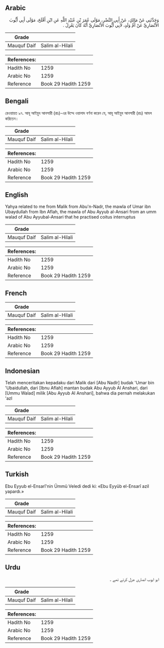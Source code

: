 ## Arabic

<div dir="rtl" lang="ar" style={{fontSize:'larger',backgroundColor:'#f8f9fa',padding:20}}>وَحَدَّثَنِي عَنْ مَالِكٍ، عَنْ أَبِي النَّضْرِ، مَوْلَى عُمَرَ بْنِ عُبَيْدِ اللَّهِ عَنِ ابْنِ أَفْلَحَ، مَوْلَى أَبِي أَيُّوبَ الأَنْصَارِيِّ عَنْ أُمِّ وَلَدٍ، لأَبِي أَيُّوبَ الأَنْصَارِيِّ أَنَّهُ كَانَ يَعْزِلُ ‏.‏</div><div style={{backgroundColor:'#f8f9fa',padding:20, marginBottom: 10}}><table>
      <thead>
        <tr>
          <th>Grade</th>
          <th></th>
        </tr>
      </thead>
      <tbody>
<tr><td>Mauquf Daif</td><td>Salim al-Hilali</td></tr></tbody></table><table>
        <thead>
          <tr>
            <th>References:</th>
            <th></th>
          </tr>
        </thead>
        <tbody><tr><td>Hadith No</td><td>1259</td></tr><tr><td>Arabic No</td><td>1259</td></tr><tr><td>Reference</td><td>Book 29 Hadith 1259</td></tr></tbody></table></div>

## Bengali

<div dir="ltr" lang="bn" style={{fontSize:'larger',backgroundColor:'#f8f9fa',padding:20}}>রেওয়ায়ত ৯৭. আবূ আইয়ুব আনসারী (রাঃ)-এর উম্মে ওয়ালাদ বর্ণনা করেন যে, আবূ আইয়ুব আনসারী (রাঃ) আযল করিতেন।</div><div style={{backgroundColor:'#f8f9fa',padding:20, marginBottom: 10}}><table>
      <thead>
        <tr>
          <th>Grade</th>
          <th></th>
        </tr>
      </thead>
      <tbody>
<tr><td>Mauquf Daif</td><td>Salim al-Hilali</td></tr></tbody></table><table>
        <thead>
          <tr>
            <th>References:</th>
            <th></th>
          </tr>
        </thead>
        <tbody><tr><td>Hadith No</td><td>1259</td></tr><tr><td>Arabic No</td><td>1259</td></tr><tr><td>Reference</td><td>Book 29 Hadith 1259</td></tr></tbody></table></div>

## English

<div dir="ltr" lang="en" style={{fontSize:'larger',backgroundColor:'#f8f9fa',padding:20}}>Yahya related to me from Malik from Abu'n-Nadr, the mawla of Umar ibn Ubaydullah from Ibn Aflah, the mawla of Abu Ayyub al-Ansari from an umm walad of Abu Ayyubal-Ansari that he practised coitus interruptus</div><div style={{backgroundColor:'#f8f9fa',padding:20, marginBottom: 10}}><table>
      <thead>
        <tr>
          <th>Grade</th>
          <th></th>
        </tr>
      </thead>
      <tbody>
<tr><td>Mauquf Daif</td><td>Salim al-Hilali</td></tr></tbody></table><table>
        <thead>
          <tr>
            <th>References:</th>
            <th></th>
          </tr>
        </thead>
        <tbody><tr><td>Hadith No</td><td>1259</td></tr><tr><td>Arabic No</td><td>1259</td></tr><tr><td>Reference</td><td>Book 29 Hadith 1259</td></tr></tbody></table></div>

## French

<div dir="ltr" lang="fr" style={{fontSize:'larger',backgroundColor:'#f8f9fa',padding:20}}></div><div style={{backgroundColor:'#f8f9fa',padding:20, marginBottom: 10}}><table>
      <thead>
        <tr>
          <th>Grade</th>
          <th></th>
        </tr>
      </thead>
      <tbody>
<tr><td>Mauquf Daif</td><td>Salim al-Hilali</td></tr></tbody></table><table>
        <thead>
          <tr>
            <th>References:</th>
            <th></th>
          </tr>
        </thead>
        <tbody><tr><td>Hadith No</td><td>1259</td></tr><tr><td>Arabic No</td><td>1259</td></tr><tr><td>Reference</td><td>Book 29 Hadith 1259</td></tr></tbody></table></div>

## Indonesian

<div dir="ltr" lang="id" style={{fontSize:'larger',backgroundColor:'#f8f9fa',padding:20}}>Telah menceritakan kepadaku dari Malik dari [Abu Nadlr] budak 'Umar bin 'Ubaidullah, dari [Ibnu Aflah] mantan budak Abu Ayyub Al Anshari, dari [Ummu Walad] milik [Abu Ayyub Al Anshari], bahwa dia pernah melakukan 'azl</div><div style={{backgroundColor:'#f8f9fa',padding:20, marginBottom: 10}}><table>
      <thead>
        <tr>
          <th>Grade</th>
          <th></th>
        </tr>
      </thead>
      <tbody>
<tr><td>Mauquf Daif</td><td>Salim al-Hilali</td></tr></tbody></table><table>
        <thead>
          <tr>
            <th>References:</th>
            <th></th>
          </tr>
        </thead>
        <tbody><tr><td>Hadith No</td><td>1259</td></tr><tr><td>Arabic No</td><td>1259</td></tr><tr><td>Reference</td><td>Book 29 Hadith 1259</td></tr></tbody></table></div>

## Turkish

<div dir="ltr" lang="tr" style={{fontSize:'larger',backgroundColor:'#f8f9fa',padding:20}}>Ebu Eyyub el-Ensarî'nin Ümmü Veledi dedi ki: «Ebu Eyyüb el-Ensarî azil yapardı.»</div><div style={{backgroundColor:'#f8f9fa',padding:20, marginBottom: 10}}><table>
      <thead>
        <tr>
          <th>Grade</th>
          <th></th>
        </tr>
      </thead>
      <tbody>
<tr><td>Mauquf Daif</td><td>Salim al-Hilali</td></tr></tbody></table><table>
        <thead>
          <tr>
            <th>References:</th>
            <th></th>
          </tr>
        </thead>
        <tbody><tr><td>Hadith No</td><td>1259</td></tr><tr><td>Arabic No</td><td>1259</td></tr><tr><td>Reference</td><td>Book 29 Hadith 1259</td></tr></tbody></table></div>

## Urdu

<div dir="rtl" lang="ur" style={{fontSize:'larger',backgroundColor:'#f8f9fa',padding:20}}>ابو ایوب انصاری عزل کرتے تھے ۔</div><div style={{backgroundColor:'#f8f9fa',padding:20, marginBottom: 10}}><table>
      <thead>
        <tr>
          <th>Grade</th>
          <th></th>
        </tr>
      </thead>
      <tbody>
<tr><td>Mauquf Daif</td><td>Salim al-Hilali</td></tr></tbody></table><table>
        <thead>
          <tr>
            <th>References:</th>
            <th></th>
          </tr>
        </thead>
        <tbody><tr><td>Hadith No</td><td>1259</td></tr><tr><td>Arabic No</td><td>1259</td></tr><tr><td>Reference</td><td>Book 29 Hadith 1259</td></tr></tbody></table></div>